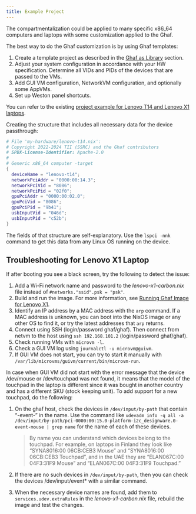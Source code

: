 ```yaml
---
title: Example Project
---
```


The compartmentalization could be applied to many specific x86_64 computers and laptops with some customization applied to the Ghaf.

The best way to do the Ghaf customization is by using Ghaf templates:

1. Create a template project as described in the [Ghaf as Library](/ghaf/dev/library) section.
2. Adjust your system configuration in accordance with your HW specification. Determine all VIDs and PIDs of the devices that are passed to the VMs.
3. Add GUI VM configuration, NetworkVM configuration, and optionally some AppVMs.
4. Set up Weston panel shortcuts.

You can refer to the existing [project example for Lenovo T14 and Lenovo X1 laptops](https://github.com/unbel13ver/ghaf-lib).

Creating the structure that includes all necessary data for the device passthrough:

```nix
# File 'my-hardware/lenovo-t14.nix':
# Copyright 2022-2024 TII (SSRC) and the Ghaf contributors
# SPDX-License-Identifier: Apache-2.0
#
# Generic x86_64 computer -target
{
  deviceName = "lenovo-t14";
  networkPciAddr = "0000:00:14.3";
  networkPciVid = "8086";
  networkPciPid = "02f0";
  gpuPciAddr = "0000:00:02.0";
  gpuPciVid = "8086";
  gpuPciPid = "9b41";
  usbInputVid = "046d";
  usbInputPid = "c52b";
}
```

The fields of that structure are self-explanatory. Use the `lspci -nnk` command to get this data from any Linux OS running on the device.

## Troubleshooting for Lenovo X1 Laptop

If after booting you see a black screen, try the following to detect the issue:

1. Add a Wi-Fi network name and password to the _lenovo-x1-carbon.nix_ file instead of `#networks."ssid".psk = "psk"`.
2. Build and run the image. For more information, see [Running Ghaf Image for Lenovo X1](/ghaf/dev/ref/build_and_run#running-ghaf-image-for-lenovo-x1).
3. Identify an IP address by a MAC address with the `arp` command. If a MAC address is unknown, you can boot into the NixOS image or any other OS to find it, or try the latest addresses that `arp` returns.
4. Connect using SSH (login/password ghaf/ghaf). Then connect from netvm to the host using `ssh 192.168.101.2` (login/password ghaf/ghaf).
5. Check running VMs with `microvm -l`.
6. Check a GUI VM log using `journalctl -u microvm@guivm`.
7. If GUI VM does not start, you can try to start it manually with `/var/lib/microvms/guivm/current/bin/microvm-run`.

In case when GUI VM did not start with the error message that the device /dev/mouse or /dev/touchpad was not found, it means that the model of the touchpad in the laptop is different since it was bought in another country and has a different SKU (stock keeping unit). To add support for a new touchpad, do the following:

1. On the ghaf host, check the devices in `/dev/input/by-path` that contain “-event-” in the name. Use the command like `udevadm info -q all -a /dev/input/by-path/pci-0000:00:15.0-platform-i2c_designware.0-event-mouse | grep name` for the name of each of these devices.

   > By name you can understand which devices belong to the touchpad. For example, on laptops in Finland they look like “SYNA8016:00 06CB:CEB3 Mouse” and “SYNA8016:00 06CB:CEB3 Touchpad”, and in the UAE they are “ELAN067C:00 04F3:31F9 Mouse” and “ELAN067C:00 04F3:31F9 Touchpad.”

2. If there are no such devices in `/dev/input/by-path`, then you can check the devices /dev/input/event\* with a similar command.
3. When the necessary device names are found, add them to `services.udev.extraRules` in the _lenovo-x1-carbon.nix_ file, rebuild the image and test the changes.
